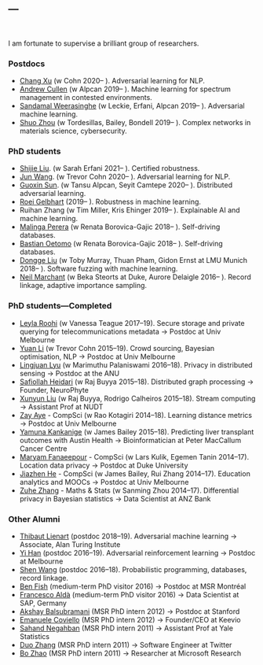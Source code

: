 ---
---

<link rel="stylesheet" href="styles.css" type="text/css">

<br>

I am fortunate to supervise a brilliant group of researchers.

### Postdocs

* [Chang Xu](https://changxu.io/) (w Cohn 2020-- ). Adversarial learning for NLP.
* [Andrew Cullen](https://www.linkedin.com/in/andrew-cullen-67b04746/?originalSubdomain=au) (w Alpcan 2019-- ). Machine learning for spectrum management in contested environments.
* [Sandamal Weerasinghe](https://cis.unimelb.edu.au/people/prameesha-weerasinghe) (w Leckie, Erfani, Alpcan 2019-- ). Adversarial machine learning.
* [Shuo Zhou](https://shuozhou.github.io/) (w Tordesillas, Bailey, Bondell 2019-- ). Complex networks in materials science, cybersecurity.

### PhD students

* [Shijie Liu](https://www.linkedin.com/in/shijie-liu-9162b8151/). (w Sarah Erfani 2021-- ). Certified robustness.
* [Jun Wang](https://www.linkedin.com/in/jun-wang-15065b170/). (w Trevor Cohn 2020-- ). Adversarial learning for NLP.
* [Guoxin Sun](https://www.linkedin.com/in/guoxin-sun-338888162/). (w Tansu Alpcan, Seyit Camtepe 2020-- ). Distributed adversarial learning.
* [Roei Gelbhart](https://scholar.google.co.il/citations?user=en8SzLcAAAAJ&hl=en) (2019-- ). Robustness in machine learning.
* Ruihan Zhang (w Tim Miller, Kris Ehinger 2019-- ). Explainable AI and machine learning.
* [Malinga Perera](http://www.malinga.me/) (w Renata Borovica-Gajic 2018-- ). Self-driving databases.
* [Bastian Oetomo](https://www.linkedin.com/in/bastian-oetomo-34300856/) (w Renata Borovica-Gajic 2018-- ). Self-driving databases.
* [Dongge Liu](https://www.linkedin.com/in/dongge-liu-9a957913a) (w Toby Murray, Thuan Pham, Gidon Ernst at LMU Munich 2018-- ). Software fuzzing with machine learning.
* [Neil Marchant](https://www.ngmarchant.net/) (w Beka Steorts at Duke, Aurore Delaigle 2016-- ). Record linkage, adaptive importance sampling.

### PhD students---Completed

* [Leyla Roohi](https://au.linkedin.com/in/leyla-roohi-b4544a67) (w Vanessa Teague 2017--19). Secure storage and private querying for telecommunications metadata → Postdoc at Univ Melbourne
* [Yuan Li](https://scholar.google.com/citations?user=qDDC09EAAAAJ&hl=en) (w Trevor Cohn 2015--19). Crowd sourcing, Bayesian optimisation, NLP → Postdoc at Univ Melbourne
* [Lingjuan Lyu](https://www.researchgate.net/profile/Lingjuan_Lyu) (w Marimuthu Palaniswami 2016--18). Privacy in distributed sensing → Postdoc at the ANU
* [Safiollah Heidari](https://sites.google.com/site/safiheidari/) (w Raj Buyya 2015--18). Distributed graph processing → Founder, NeuroPhyte
* [Xunyun Liu](https://xunyunliu.github.io/) (w Raj Buyya, Rodrigo Calheiros 2015--18). Stream computing → Assistant Prof at NUDT
* [Zay Aye](https://www.researchgate.net/profile/Zay_Aye) - CompSci (w Rao Kotagiri 2014--18). Learning distance metrics → Postdoc at Univ Melbourne
* [Yamuna Kankanige](https://www.linkedin.com/in/yamuna-kankanige-8b258a26/) (w James Bailey 2015--18). Predicting liver transplant outcomes with Austin Health → Bioinformatician at Peter MacCallum Cancer Centre
* [Maryam Fanaeepour](https://scholar.google.com.au/citations?user=1EPDwbAAAAAJ&hl=en) - CompSci (w Lars Kulik, Egemen Tanin 2014--17). Location data privacy → Postdoc at Duke University
* [Jiazhen He](https://scholar.google.com.au/citations?user=GtpWKiwAAAAJ&hl=en) - CompSci (w James Bailey, Rui Zhang 2014--17). Education analytics and MOOCs → Postdoc at Univ Melbourne
* [Zuhe Zhang](https://www.researchgate.net/profile/Zuhe_Zhang) - Maths & Stats (w Sanming Zhou 2014--17). Differential privacy in Bayesian statistics → Data Scientist at ANZ Bank

### Other Alumni

* [Thibaut Lienart](https://tlienart.github.io/) (postdoc 2018--19). Adversarial machine learning → Associate, Alan Turing Institute
* [Yi Han](https://scholar.google.com/citations?user=e_mtK4kAAAAJ&hl=en) (postdoc 2016--19). Adversarial reinforcement learning → Postdoc at Melbourne
* [Shen Wang](https://scholar.google.com/citations?user=TpErHPkAAAAJ&hl=en) (postdoc 2016--18). Probabilistic programming, databases, record linkage.
* [Ben Fish](http://ben.fish/) (medium-term PhD visitor 2016) → Postdoc at MSR Montréal
* [Francesco Aldà](http://www.ruhr-uni-bochum.de/lmi/alda/) (medium-term PhD visitor 2016) → Data Scientist at SAP, Germany
<!-- ### PhD interns---former Microsoft Research -->
* [Akshay Balsubramani](http://www.linkedin.com/pub/akshay-balsubramani/12/3aa/2) (MSR PhD intern 2012) → Postdoc at Stanford
* [Emanuele Coviello](http://acsweb.ucsd.edu/~ecoviell/) (MSR PhD intern 2012) → Founder/CEO at Keevio
* [Sahand Negahban](http://www.eecs.berkeley.edu/~sahand_n/) (MSR PhD intern 2011) → Assistant Prof at Yale Statistics
* [Duo Zhang](http://sifaka.cs.uiuc.edu/~dzhang22/) (MSR PhD intern 2011) → Software Engineer at Twitter
* [Bo Zhao](http://dm1.cs.uiuc.edu/) (MSR PhD intern 2011) → Researcher at Microsoft Research
